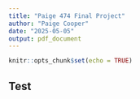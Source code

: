 ```yaml
---
title: "Paige 474 Final Project"
author: "Paige Cooper"
date: "2025-05-05"
output: pdf_document
---
```


```r
knitr::opts_chunk$set(echo = TRUE)
```

## Test
